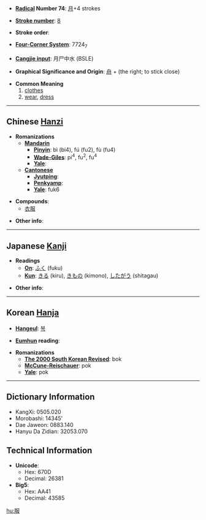 * '''[[Wiktionary:Chinese radical index| Radical]] Number 74''': [[Wiktionary:Chinese radical index 月|月]]+4 strokes

* '''[[Wiktionary:Chinese total strokes index|Stroke number]]''': [[Wiktionary:Chinese total strokes index 8|8]]

* '''Stroke order''': 

* '''[[Wiktionary:Chinese four corner index|Four-Corner System]]''': 7724<sub>7</sub>

* '''[[Wiktionary:Chinese Cangjie index|Cangjie input]]''': 月尸中水 (BSLE)

* '''Graphical Significance and Origin''': [[舟]] + (the right; to stick close)<!--JIS 0360-->

* '''Common Meaning'''
*#[[clothes]]
*# [[wear]], [[dress]]

----

== Chinese [[Hanzi]] ==

* '''Romanizations'''
** '''[[Mandarin]]'''
*** '''[[Pinyin]]''': bì (bi4), fú (fu2), fù (fu4)
*** '''[[Wade-Giles]]''': pi<sup>4</sup>, fu<sup>2</sup>, fu<sup>4</sup>
*** '''[[Yale]]''': 
** '''[[Cantonese]]'''
*** '''[[Jyutping]]''':
*** '''[[Penkyamp]]''': 
*** '''[[Yale]]''': fuk6

* '''Compounds''':
**[[衣服]]

* '''Other info''': 

----

== Japanese [[Kanji]] ==

* '''Readings'''
** '''[[On]]''': [[ふく]] (fuku)
** '''[[Kun]]''': [[きる]] (kiru), [[きもの]] (kimono), [[したがう]] (shitagau)

* '''Other info''':  

----

== Korean [[Hanja]] ==

* '''[[Hangeul]]''': [[복]]

* '''[[Eumhun]] reading''': 

* '''Romanizations'''
** '''[[The 2000 South Korean Revised Romanization|The 2000 South Korean Revised]]''': bok
** '''[[McCune-Reischauer]]''': pok
** '''[[Yale]]''': pok

----

== Dictionary Information ==

* KangXi: 0505.020
* Morobashi: 14345'
* Dae Jaweon: 0883.140
* Hanyu Da Zidian: 32053.070

== Technical Information ==

* '''Unicode''':
** Hex: 670D
** Decimal: 26381
* '''Big5''':
** Hex: AA41
** Decimal: 43585

[[hu:服]]